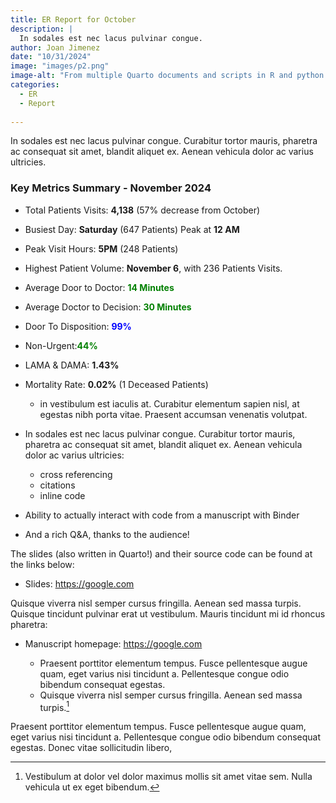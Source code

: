 ```yaml
---
title: ER Report for October
description: |
  In sodales est nec lacus pulvinar congue. 
author: Joan Jimenez
date: "10/31/2024"
image: "images/p2.png"
image-alt: "From multiple Quarto documents and scripts in R and python to PDF or Word output."
categories:
  - ER
  - Report
  
---
```


In sodales est nec lacus pulvinar congue. Curabitur tortor mauris, pharetra ac consequat sit amet, blandit aliquet ex. Aenean vehicula dolor ac varius ultricies.



### Key Metrics Summary - November 2024

- Total Patients Visits: **4,138** (57% decrease from October)
- Busiest Day: **Saturday** (647 Patients) Peak at **12 AM**
- Peak Visit Hours: **5PM** (248 Patients)
- Highest Patient Volume: **November 6**, with 236 Patients Visits.
- Average Door to Doctor: <span style="color: green;font-weight: bold;">14 Minutes</span>
- Average Doctor to Decision: <span style="color: green;font-weight: bold;">30 Minutes</span>
- Door To Disposition: <span style="color: blue;font-weight: bold;">99%</span> 
- Non-Urgent:<span style="color: green; font-weight: bold;">44%</span>
- LAMA & DAMA: **1.43%**
- Mortality Rate: **0.02%** (1 Deceased Patients)

    -   in vestibulum est iaculis at. Curabitur elementum sapien nisl, at egestas nibh porta vitae. Praesent accumsan venenatis volutpat. 
    
-  In sodales est nec lacus pulvinar congue. Curabitur tortor mauris, pharetra ac consequat sit amet, blandit aliquet ex. Aenean vehicula dolor ac varius ultricies:

    -   cross referencing
    -   citations
    -   inline code

-   Ability to actually interact with code from a manuscript with Binder

-   And a rich Q&A, thanks to the audience!

The slides (also written in Quarto!) and their source code can be found at the links below:

-   Slides: <https://google.com>


Quisque viverra nisl semper cursus fringilla. Aenean sed massa turpis. Quisque tincidunt pulvinar erat ut vestibulum. Mauris tincidunt mi id rhoncus pharetra:

-   Manuscript homepage: <https://google.com>

    -   Praesent porttitor elementum tempus. Fusce pellentesque augue quam, eget varius nisi tincidunt a. Pellentesque congue odio bibendum consequat egestas.
    -   Quisque viverra nisl semper cursus fringilla. Aenean sed massa turpis.[^3]

Praesent porttitor elementum tempus. Fusce pellentesque augue quam, eget varius nisi tincidunt a. Pellentesque congue odio bibendum consequat egestas. Donec vitae sollicitudin libero,

[^1]: Quisque elementum enim id neque tempor, quis bibendum sem pretium.

[^2]: Huge thanks to [Joan Jimenez](https://google.com) Quisque elementum enim id neque tempor, quis bibendum sem pretium. contains code from the report ([**ER Data**](https://google.com)).

[^3]: Vestibulum at dolor vel dolor maximus mollis sit amet vitae sem. Nulla vehicula ut ex eget bibendum. 
